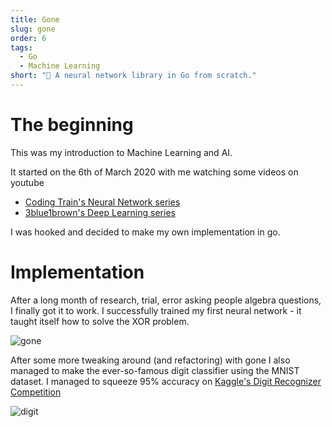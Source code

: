 ```yaml
---
title: Gone
slug: gone
order: 6
tags:
  - Go
  - Machine Learning
short: "🧠 A neural network library in Go from scratch."
---
```


# The beginning

This was my introduction to Machine Learning and AI.

It started on the 6th of March 2020 with me watching some videos on youtube

- [Coding Train's Neural Network series](https://www.youtube.com/watch?v=XJ7HLz9VYz0&list=PLRqwX-V7Uu6Y7MdSCaIfsxc561QI0U0Tb)
- [3blue1brown's Deep Learning series](https://www.youtube.com/watch?v=aircAruvnKk&list=PLZHQObOWTQDNU6R1_67000Dx_ZCJB-3pi)

I was hooked and decided to make my own implementation in go.

# Implementation

After a long month of research, trial, error asking people algebra questions, I finally got it to work.
I successfully trained my first neural network - it taught itself how to solve the XOR problem.

![gone](/gone.png)

After some more tweaking around (and refactoring) with gone I also managed to make the ever-so-famous digit classifier using the MNIST dataset.
I managed to squeeze 95% accuracy on [Kaggle's Digit Recognizer Competition](https://www.kaggle.com/c/digit-recognizer/)

![digit](/digit.png)
